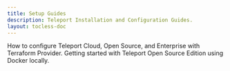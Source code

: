 ```yaml
---
title: Setup Guides
description: Teleport Installation and Configuration Guides.
layout: tocless-doc
---
```


<TileSet>
  <Tile icon="wrench" title="Terraform Provider" href="./guides/terraform-provider.mdx">
    How to configure Teleport Cloud, Open Source, and Enterprise with Terraform Provider.
  </Tile>
  <Tile icon="wrench" title="Use Docker Locally" href="./guides/local-docker.mdx">
    Getting started with Teleport Open Source Edition using Docker locally.
  </Tile>
</TileSet>
